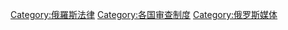 [[Category:俄羅斯法律|Category:俄羅斯法律]]
[[Category:各国审查制度|Category:各国审查制度]]
[[Category:俄罗斯媒体|Category:俄罗斯媒体]]